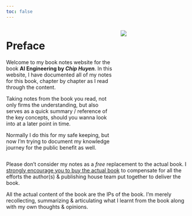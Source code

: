 ```yaml
---
toc: false
---
```

::: {.columns}

::: {.column width="60%"}
# Preface {.unnumbered}

Welcome to my book notes website for the book **AI Engineering by _Chip Huyen_**. In this website, I have documented all of my notes for this book, chapter by chapter as I read through the content.

Taking notes from the book you read, not only firms the understanding, but also serves as a quick summary / reference of the key concepts, should you wanna look into at a later point in time.

Normally I do this for my safe keeping, but now I'm trying to document my knowledge journey for the public benefit as well.
:::

::: {.column width="40%"}
![](cover.jpeg)
:::
::::

::: {.callout-caution appearance="simple"}
Please don't consider my notes as a _free_ replacement to the actual book. I [strongly encourage you to buy the actual book]{.underline} to compensate for all the efforts the author(s) & publishing house team put together to deliver the book.

All the actual content of the book are the IPs of the book. I'm merely recollecting, summarizing & articulating what I learnt from the book along with my own thoughts & opinions.
:::